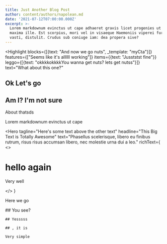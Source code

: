```yaml
---
title: Just Another Blog Post
author: content/authors/napolean.md
date: '2021-07-12T07:00:00.000Z'
excerpt: >-
  Lorem markdownum evinctus ut cape adhaeret gravis licet progenies ut haesit
  maxima ille. Est scorpius, mori vel in visaeque Haemoniis viperei furoris e ad
  vasti, distulit. Crudus sub coniuge iam: dea propera sive?
---
```

<Highlight
  blocks={[{text: "And now we go nuts", _template: "myCta"}]}
  features={["Seems like it's allllll working"]}
  items={{text: "Jusststst fine"}}
  leggo={[{text: "okkkkokkkkYou wanna get nuts? lets get nutss"}]}
  text="What about this one?"
>
  ## Ok Let's go

  ## Am I? I'm not sure

  About thatsds
</Highlight>

Lorem markdownum evinctus ut cape

<Hero
  tagline="Here's some text above the other text"
  headline="This Big Text is Totally Awesome"
  text="Phasellus scelerisque, libero eu finibus rutrum, risus risus accumsan libero, nec molestie urna dui a leo."
  richText={
  <>
  # hello again

  <EmbeddedInfo text="How well dose it work?">
    Very well
  </EmbeddedInfo>

  </>
  }
>
  Here we go

  <EmbeddedInfo text="It's embedded">
    ## You see?

    ## Yesssss

    ## , it is

    Very simple
  </EmbeddedInfo>
</Hero>
